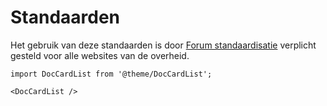 # Standaarden

Het gebruik van deze standaarden is door
[Forum standaardisatie](https://www.forumstandaardisatie.nl) verplicht gesteld
voor alle websites van de overheid.

```mdx-code-block
import DocCardList from '@theme/DocCardList';

<DocCardList />
```
